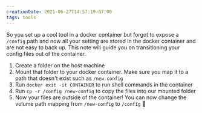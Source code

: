 ```yaml
---
creationDate: 2021-06-27T14:57:19-07:00
tags: tools
---
```


<PostHeader slug="getting-files-out-of-a-docker-container" />

So you set up a cool tool in a docker container but forgot to expose a `/config` path and now all your setting are stored in the docker container and are not easy to back up. This note will guide you on transitioning your config files out of the container.

1. Create a folder on the host machine
2. Mount that folder to your docker container. Make sure you map it to a path that doesn't exist such as `/new-config`
3. Run `docker exit -it CONTAINER` to run shell commands in the container
4. Run `cp -r /config /new-config` to copy the files into our mounted folder
5. Now your files are outside of the container! You can now change the volume path mapping from `/new-config` to `/config` :tada:

<BackLinks slug="getting-files-out-of-a-docker-container" />
